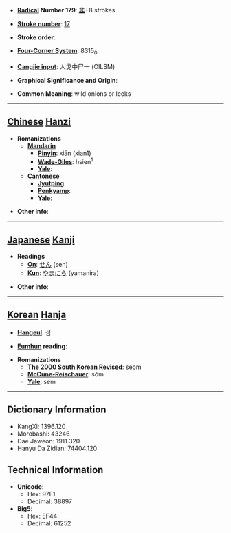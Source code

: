 * '''[[Wiktionary:Chinese radical index| Radical]] Number 179''': [[Wiktionary:Chinese radical index 韭|韭]]+8 strokes

* '''[[Wiktionary:Chinese total strokes index|Stroke number]]''': [[Wiktionary:Chinese total strokes index 17|17]]

* '''Stroke order''': 

* '''[[Wiktionary:Chinese four corner index|Four-Corner System]]''': 8315<sub>0</sub>

* '''[[Wiktionary:Chinese Cangjie index|Cangjie input]]''': 人戈中尸一 (OILSM)

* '''Graphical Significance and Origin''': 

* '''Common Meaning''': wild onions or leeks

----

== [[Chinese]] [[Hanzi]] ==

* '''Romanizations'''
** '''[[Mandarin]]'''
*** '''[[Pinyin]]''': xiān (xian1)
*** '''[[Wade-Giles]]''': hsien<sup>1</sup>
*** '''[[Yale]]''': 
** '''[[Cantonese]]'''
*** '''[[Jyutping]]''':
*** '''[[Penkyamp]]''': 
*** '''[[Yale]]''': 

* '''Other info''': 

----

== [[Japanese]] [[Kanji]] ==

* '''Readings'''
** '''[[On]]''': [[せん]] (sen)
** '''[[Kun]]''': [[やまにら]] (yamanira)

* '''Other info''':  

----

== [[Korean]] [[Hanja]] ==

* '''[[Hangeul]]''': 섬

* '''[[Eumhun]] reading''': 

* '''Romanizations'''
** '''[[The 2000 South Korean Revised Romanization|The 2000 South Korean Revised]]''': seom
** '''[[McCune-Reischauer]]''': sŏm
** '''[[Yale]]''': sem

----

== Dictionary Information ==

* KangXi: 1396.120
* Morobashi: 43246
* Dae Jaweon: 1911.320
* Hanyu Da Zidian: 74404.120

== Technical Information ==

* '''Unicode''':
** Hex: 97F1
** Decimal: 38897
* '''Big5''':
** Hex: EF44
** Decimal: 61252